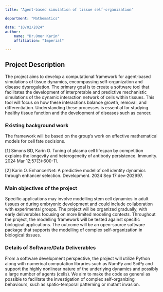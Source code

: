 ```yaml
---
title: "Agent-based simulation of tissue self-organization"

department: "Mathematics"

date: "10/02/2024"
author: 
    name: "Dr.Omer Karin"
    affiliation: "Imperial"

---
```

## Project Description

 The project aims to develop a computational framework for agent-based simulations of tissue dynamics, encompassing self-organization and disease dysregulation. The primary goal is to create a software tool that facilitates the development of interpretable and predictive mechanistic simulations of the dynamic interaction network of cells within tissues. This tool will focus on how these interactions balance growth, removal, and differentiation. Understanding these processes is essential for studying healthy tissue function and the development of diseases such as cancer.

### Existing background work

The framework will be based on the group’s work on effective mathematical models for cell fate decisions. 

[1] Simons BD, Karin O. Tuning of plasma cell lifespan by competition explains the longevity and heterogeneity of antibody persistence. Immunity. 2024 Mar 12;57(3):600-11.

[2] Karin O. EnhancerNet: A predictive model of cell identity dynamics through enhancer selection. Development. 2024 Sep 17:dev-202997.


### Main objectives of the project

Specific applications may involve modelling stem cell dynamics in adult tissues or during embryonic development and could include collaboration with experimental groups. The project will be organized gradually, with early deliverables focusing on more limited modeling contexts. Throughout the project, the modelling framework will be tested against specific biological applications. The outcome will be an open-source software package that supports the modelling of complex self-organization in biological tissues.

### Details of Software/Data Deliverables

From a software development perspective, the project will utilize Python along with numerical computation libraries such as NumPy and SciPy and support the highly nonlinear nature of the underlying dynamics and possibly a large number of agents (cells). We aim to make the code as general as possible to facilitate the investigation of complex self-organizing behaviours, such as spatio-temporal patterning or mutant invasion.
